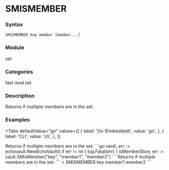 
# SMISMEMBER

### Syntax
```
SMISMEMBER key member [member...]
```

### Module
<span className="acl-category">set</span>

### Categories 
<span className="acl-category">fast</span>
<span className="acl-category">read</span>
<span className="acl-category">set</span>

### Description 
Returns if multiple members are in the set.

### Examples

<Tabs
  defaultValue="go"
  values={[
    { label: 'Go (Embedded)', value: 'go', },
    { label: 'CLI', value: 'cli', },
  ]}
>
  <TabItem value="go">
    Returns if multiple members are in the set:
    ```go
    vault, err := echovault.NewEchoVault()
    if err != nil {
      log.Fatal(err)
    }
    isMemberSlice, err := vault.SMisMember("key", "member1", "member2")
    ```
  </TabItem>
  <TabItem value="cli">
    Returns if multiple members are in the set:
    ```
    > SMISMEMBER key member1 member2
    ```
  </TabItem>
</Tabs>
